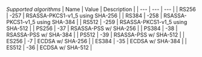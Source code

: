*Supported algorithms*
| Name | Value | Description |
| --- | --- | --- | 
| RS256 | -257 | RSASSA-PKCS1-v1_5 using SHA-256 |
| RS384 | -258 | RSASSA-PKCS1-v1_5 using SHA-384 |
| RS512 | -259 | RSASSA-PKCS1-v1_5 using SHA-512 |
| PS256 | -37 | RSASSA-PSS w/ SHA-256 |
| PS384 | -38 | RSASSA-PSS w/ SHA-384 |
| PS512 | -39 | RSASSA-PSS w/ SHA-512 |
| ES256 | -7 | ECDSA w/ SHA-256 |
| ES384 | -35 | ECDSA w/ SHA-384 |
| ES512 | -36 | ECDSA w/ SHA-512 |
